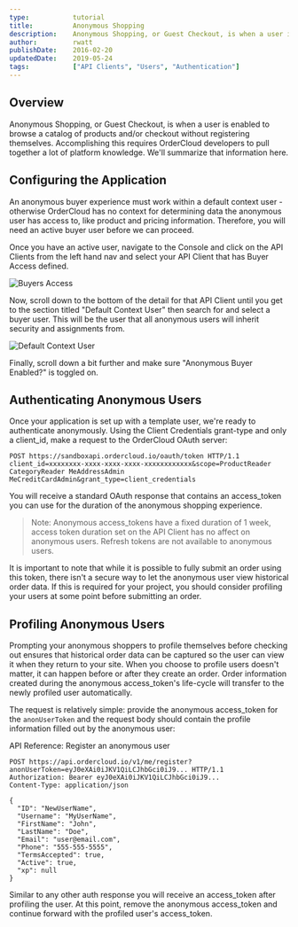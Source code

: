 ```yaml
---
type:           tutorial
title:          Anonymous Shopping
description:    Anonymous Shopping, or Guest Checkout, is when a user is enabled to browse a catalog of products and/or checkout without registering themselves. Accomplishing this requires OrderCloud developers to pull together a lot of platform knowledge. We'll summarize that information here.
author:         rwatt
publishDate:    2016-02-20
updatedDate:    2019-05-24
tags:           ["API Clients", "Users", "Authentication"]
---
```


## Overview

Anonymous Shopping, or Guest Checkout, is when a user is enabled to browse a catalog of products and/or checkout without registering themselves. Accomplishing this requires OrderCloud developers to pull together a lot of platform knowledge. We'll summarize that information here.

## Configuring the Application

An anonymous buyer experience must work within a default context user - otherwise OrderCloud has no context for determining data the anonymous user has access to, like product and pricing information. Therefore, you will need an active buyer user before we can proceed.

Once you have an active user, navigate to the <PortalLink to="/console">Console</PortalLink> and click on the API Clients from the left hand nav and select your API Client that has Buyer Access defined. 

![Buyers Access](/images/knowledge-base/inline/anonymous-shopping/buyers_access.png)

Now, scroll down to the bottom of the detail for that API Client until you get to the section titled "Default Context User" then search for and select a buyer user. This will be the user that all anonymous users will inherit security and assignments from.

![Default Context User](/images/knowledge-base/inline/anonymous-shopping/default_context_user.png)

Finally, scroll down a bit further and make sure "Anonymous Buyer Enabled?" is toggled on.

## Authenticating Anonymous Users

Once your application is set up with a template user, we're ready to authenticate anonymously. Using the Client Credentials grant-type and only a client_id, make a request to the OrderCloud OAuth server:

```http
POST https://sandboxapi.ordercloud.io/oauth/token HTTP/1.1
client_id=xxxxxxxx-xxxx-xxxx-xxxx-xxxxxxxxxxxx&scope=ProductReader CategoryReader MeAddressAdmin MeCreditCardAdmin&grant_type=client_credentials
```

You will receive a standard OAuth response that contains an access_token you can use for the duration of the anonymous shopping experience.

> Note: Anonymous access_tokens have a fixed duration of 1 week, access token duration set on the API Client has no affect on anonymous users. Refresh tokens are not available to anonymous users.

It is important to note that while it is possible to fully submit an order using this token, there isn't a secure way to let the anonymous user view historical order data. If this is required for your project, you should consider profiling your users at some point before submitting an order.

## Profiling Anonymous Users

Prompting your anonymous shoppers to profile themselves before checking out ensures that historical order data can be captured so the user can view it when they return to your site. When you choose to profile users doesn't matter, it can happen before or after they create an order. Order information created during the anonymous access_token's life-cycle will transfer to the newly profiled user automatically.

The request is relatively simple: provide the anonymous access_token for the `anonUserToken` and the request body should contain the profile information filled out by the anonymous user:

API Reference: <Link to="/api-reference/me-and-my-stuff/me/register">Register an anonymous user</Link>

```http
POST https://api.ordercloud.io/v1/me/register?anonUserToken=eyJ0eXAi0iJKV1QiLCJhbGci0iJ9... HTTP/1.1
Authorization: Bearer eyJ0eXAi0iJKV1QiLCJhbGci0iJ9...
Content-Type: application/json

{
  "ID": "NewUserName",
  "Username": "MyUserName",
  "FirstName": "John",
  "LastName": "Doe",
  "Email": "user@email.com",
  "Phone": "555-555-5555",
  "TermsAccepted": true,
  "Active": true,
  "xp": null
}
```

Similar to any other auth response you will receive an access_token after profiling the user. At this point, remove the anonymous access_token and continue forward with the profiled user's access_token.

